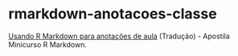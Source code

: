 # rmarkdown-anotacoes-classe
[Usando R Markdown para anotações de aula](http://www.stat.cmu.edu/~cshalizi/rmarkdown/) (Tradução) - Apostila Minicurso R Markdown.

